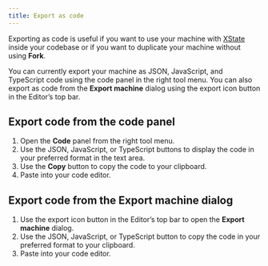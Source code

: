 ```yaml
---
title: Export as code
---
```


Exporting as code is useful if you want to use your machine with [XState](./xstate.mdx) inside your codebase or if you want to duplicate your machine without using **Fork**.

You can currently export your machine as JSON, JavaScript, and TypeScript code using the code panel in the right tool menu. You can also export as code from the **Export machine** dialog using the export icon button in the Editor’s top bar.

## Export code from the code panel

1. Open the **Code** panel from the right tool menu.
2. Use the JSON, JavaScript, or TypeScript buttons to display the code in your preferred format in the text area.
3. Use the **Copy** button to copy the code to your clipboard.
4. Paste into your code editor.

## Export code from the Export machine dialog

1. Use the export icon button in the Editor’s top bar to open the **Export machine** dialog.
2. Use the JSON, JavaScript, or TypeScript button to copy the code in your preferred format to your clipboard.
3. Paste into your code editor.
